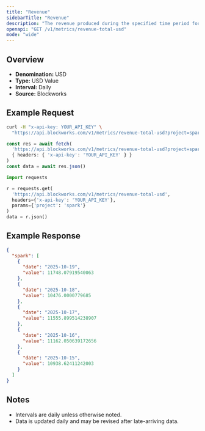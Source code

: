 ```yaml
---
title: "Revenue"
sidebarTitle: "Revenue"
description: "The revenue produced during the specified time period for given project."
openapi: "GET /v1/metrics/revenue-total-usd"
mode: "wide"
---
```


## Overview

- **Denomination:** USD
- **Type:** USD Value
- **Interval:** Daily
- **Source:** Blockworks

## Example Request

<CodeGroup>

```bash cURL
curl -H "x-api-key: YOUR_API_KEY" \
  "https://api.blockworks.com/v1/metrics/revenue-total-usd?project=spark"
```

```typescript TypeScript
const res = await fetch(
  'https://api.blockworks.com/v1/metrics/revenue-total-usd?project=spark',
  { headers: { 'x-api-key': 'YOUR_API_KEY' } }
)
const data = await res.json()
```

```python Python
import requests

r = requests.get(
  'https://api.blockworks.com/v1/metrics/revenue-total-usd',
  headers={'x-api-key': 'YOUR_API_KEY'},
  params={'project': 'spark'}
)
data = r.json()
```

</CodeGroup>

## Example Response

```json
{
  "spark": [
    {
      "date": "2025-10-19",
      "value": 11748.07919540063
    },
    {
      "date": "2025-10-18",
      "value": 10476.0000779685
    },
    {
      "date": "2025-10-17",
      "value": 11555.899514238907
    },
    {
      "date": "2025-10-16",
      "value": 11162.050639172656
    },
    {
      "date": "2025-10-15",
      "value": 10938.62411242003
    }
  ]
}
```

## Notes
- Intervals are daily unless otherwise noted.
- Data is updated daily and may be revised after late-arriving data.
